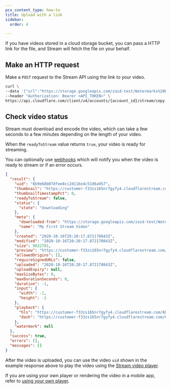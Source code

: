 ```yaml
---
pcx_content_type: how-to
title: Upload with a link
sidebar:
  order: 4

---
```



If you have videos stored in a cloud storage bucket, you can pass a HTTP link for the file, and Stream will fetch the file on your behalf.

## Make an HTTP request

Make a `POST` request to the Stream API using the link to your video.

```bash
curl \
--data '{"url":"https://storage.googleapis.com/zaid-test/Watermarks%20Demo/cf-ad-original.mp4","meta":{"name":"My First Stream Video"}}' \
--header "Authorization: Bearer <API_TOKEN>" \
https://api.cloudflare.com/client/v4/accounts/{account_id}/stream/copy
```

## Check video status

Stream must download and encode the video, which can take a few seconds to a few minutes depending on the length of your video.

When the `readyToStream` value returns `true`, your video is ready for streaming.

You can optionally use [webhooks](/stream/manage-video-library/using-webhooks/) which will notify you when the video is ready to stream or if an error occurs.

```json {3,6}
{
  "result": {
    "uid": "6b9e68b07dfee8cc2d116e4c51d6a957",
    "thumbnail": "https://customer-f33zs165nr7gyfy4.cloudflarestream.com/6b9e68b07dfee8cc2d116e4c51d6a957/thumbnails/thumbnail.jpg",
    "thumbnailTimestampPct": 0,
    "readyToStream": false,
    "status": {
      "state": "downloading"
    },
    "meta": {
      "downloaded-from": "https://storage.googleapis.com/zaid-test/Watermarks%20Demo/cf-ad-original.mp4",
      "name": "My First Stream Video"
    },
    "created": "2020-10-16T20:20:17.872170843Z",
    "modified": "2020-10-16T20:20:17.872170843Z",
    "size": 9032701,
    "preview": "https://customer-f33zs165nr7gyfy4.cloudflarestream.com/6b9e68b07dfee8cc2d116e4c51d6a957/watch",
    "allowedOrigins": [],
    "requireSignedURLs": false,
    "uploaded": "2020-10-16T20:20:17.872170843Z",
    "uploadExpiry": null,
    "maxSizeBytes": 0,
    "maxDurationSeconds": 0,
    "duration": -1,
    "input": {
      "width": -1,
      "height": -1
    },
    "playback": {
      "hls": "https://customer-f33zs165nr7gyfy4.cloudflarestream.com/6b9e68b07dfee8cc2d116e4c51d6a957/manifest/video.m3u8",
      "dash": "https://customer-f33zs165nr7gyfy4.cloudflarestream.com/6b9e68b07dfee8cc2d116e4c51d6a957/manifest/video.mpd"
    },
    "watermark": null
  },
  "success": true,
  "errors": [],
  "messages": []
}
```

After the video is uploaded, you can use the video `uid` shown in the example response above to play the video using the [Stream video player](/stream/viewing-videos/using-the-stream-player/). 

If you are using your own player or rendering the video in a mobile app, refer to [using your own player](/stream/viewing-videos/using-the-stream-player/using-the-player-api/).
